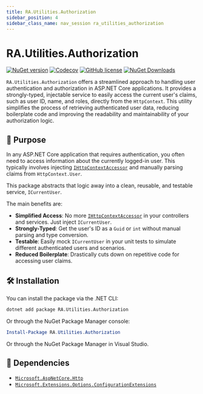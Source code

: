 ```yaml
---
title: RA.Utilities.Authorization
sidebar_position: 4
sidebar_class_name: nav_session ra_utilities_authorization
---
```



<p align="center">
<LogoSvg width={'15rem'} height={'15rem'} />
</p>

# RA.Utilities.Authorization

[![NuGet version](https://img.shields.io/nuget/v/RA.Utilities.Authorization.svg)](https://www.nuget.org/packages/RA.Utilities.Authorization/)
[![Codecov](https://codecov.io/github/RedonAlla/RA.Utilities/graph/badge.svg)](https://codecov.io/github/RedonAlla/RA.Utilities)
[![GitHub license](https://img.shields.io/github/license/RedonAlla/RA.Utilities)](https://github.com/RedonAlla/RA.Utilities/blob/main/LICENSE)
[![NuGet Downloads](https://img.shields.io/nuget/dt/RA.Utilities.Authorization.svg)](https://www.nuget.org/packages/RA.Utilities.Authorization/)

`RA.Utilities.Authorization` offers a streamlined approach to handling user authentication and authorization in ASP.NET Core applications.
It provides a strongly-typed, injectable service to easily access the current user's claims, such as user ID, name, and roles, directly from the `HttpContext`.
This utility simplifies the process of retrieving authenticated user data, reducing boilerplate code and improving the readability and maintainability of your authorization logic.

## 🎯 Purpose

In any ASP.NET Core application that requires authentication, you often need to access information about the currently logged-in user.
This typically involves injecting [`IHttpContextAccessor`](https://learn.microsoft.com/en-us/dotnet/api/microsoft.aspnetcore.http.ihttpcontextaccessor) and manually parsing claims from `HttpContext.User`.

This package abstracts that logic away into a clean, reusable, and testable service, `ICurrentUser`.

The main benefits are:
- **Simplified Access**: No more [`IHttpContextAccessor`](https://learn.microsoft.com/en-us/dotnet/api/microsoft.aspnetcore.http.ihttpcontextaccessor) in your controllers and services. Just inject `ICurrentUser`.
- **Strongly-Typed**: Get the user's ID as a `Guid` or `int` without manual parsing and type conversion.
- **Testable**: Easily mock `ICurrentUser` in your unit tests to simulate different authenticated users and scenarios.
- **Reduced Boilerplate**: Drastically cuts down on repetitive code for accessing user claims.

## 🛠️ Installation

You can install the package via the .NET CLI:

```bash
dotnet add package RA.Utilities.Authorization
```

Or through the NuGet Package Manager console:

```powershell
Install-Package RA.Utilities.Authorization
```

Or through the NuGet Package Manager in Visual Studio.

## 🔗 Dependencies

-   [`Microsoft.AspNetCore.Http`](https://learn.microsoft.com/en-us/dotnet/api/microsoft.aspnetcore.http)
-   [`Microsoft.Extensions.Options.ConfigurationExtensions`](https://learn.microsoft.com/en-us/dotnet/api/microsoft.extensions.dependencyinjection)

<br />
<br />


<DocCardList />